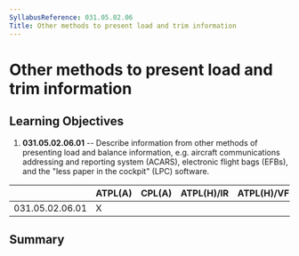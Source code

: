 ```yaml
---
SyllabusReference: 031.05.02.06
Title: Other methods to present load and trim information
---
```


# Other methods to present load and trim information

## Learning Objectives

1.  **031.05.02.06.01** -- Describe information from other methods of presenting
    load and balance information, e.g. aircraft communications addressing and
    reporting system (ACARS), electronic flight bags (EFBs), and the "less paper
    in the cockpit" (LPC) software.

|                 | ATPL(A) | CPL(A) | ATPL(H)/IR | ATPL(H)/VFR | CPL(H) | IR  | CBIR(A) |
| --------------- | ------- | ------ | ---------- | ----------- | ------ | --- | ------- |
| 031.05.02.06.01 | X       |        |            |             |        |     |         |

## Summary
